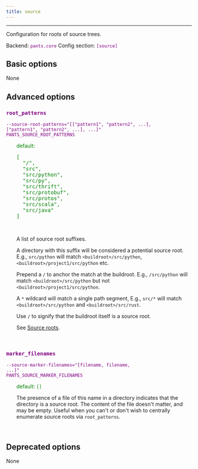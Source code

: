 ```yaml
---
title: source
---
```


---

Configuration for roots of source trees.

Backend: <span style="color: purple"><code>pants.core</code></span>
Config section: <span style="color: purple"><code>[source]</code></span>

## Basic options

None

## Advanced options

<div style="color: purple">

### `root_patterns`

  <code>--source-root-patterns=&quot;[[&quot;pattern1&quot;, &quot;pattern2&quot;, ...], [&quot;pattern1&quot;, &quot;pattern2&quot;, ...], ...]&quot;</code><br>
  <code>PANTS_SOURCE_ROOT_PATTERNS</code><br>
</div>
<div style="padding-left: 2em;">
<span style="color: green">default: <pre>[
  "/",
  "src",
  "src/python",
  "src/py",
  "src/thrift",
  "src/protobuf",
  "src/protos",
  "src/scala",
  "src/java"
]</pre></span>

<br>

A list of source root suffixes.

A directory with this suffix will be considered a potential source root. E.g., `src/python` will match `<buildroot>/src/python`, `<buildroot>/project1/src/python` etc.

Prepend a `/` to anchor the match at the buildroot. E.g., `/src/python` will match `<buildroot>/src/python` but not `<buildroot>/project1/src/python`.

A `*` wildcard will match a single path segment, E.g., `src/*` will match `<buildroot>/src/python` and `<buildroot>/src/rust`.

Use `/` to signify that the buildroot itself is a source root.

See [Source roots](doc:source-roots).

</div>
<br>

<div style="color: purple">

### `marker_filenames`

  <code>--source-marker-filenames=&quot;[filename, filename, ...]&quot;</code><br>
  <code>PANTS_SOURCE_MARKER_FILENAMES</code><br>
</div>
<div style="padding-left: 2em;">
<span style="color: green">default: <code>[]</code></span>

<br>

The presence of a file of this name in a directory indicates that the directory is a source root. The content of the file doesn't matter, and may be empty. Useful when you can't or don't wish to centrally enumerate source roots via `root_patterns`.

</div>
<br>

## Deprecated options

None
